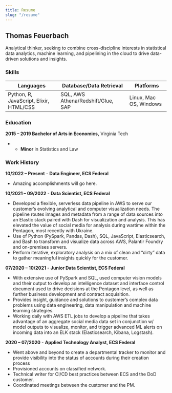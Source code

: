 ```yaml
---
title: Resume
slug: "/resume"
---
```


## Thomas Feuerbach

Analytical thinker, seeking to combine cross-discipline interests in statistical data analytics, machine learning, and pipelining in the cloud to drive data-driven solutions and insights.

### Skills

| Languages                                     | Database/Data Retrieval            | Platforms              |
|-----------------------------------------------|------------------------------------|------------------------|
| Python, R, JavaScript, Elixir, HTML/CSS | SQL, AWS Athena/Redshift/Glue, SAP | Linux, Mac OS, Windows |


### Education

**2015 – 2019	Bachelor of Arts in Economics,** Virginia Tech

- - **Minor** in Statistics and Law

### Work History

**10/2022 – Present**	-	**Data Engineer, ECS Federal**

-  Amazing accomplishments will go here.

**10/2021 – 09/2022** 	-	**Data Scientist, ECS Federal**

- Developed a flexible, serverless data pipeline in AWS to serve our customer’s evolving analytical and computer visualization needs. The pipeline routes images and metadata from a range of data sources into an Elastic stack paired with Dash for visualization and analysis. This has elevated the value of social media for analysis during wartime within the Pentagon, most recently with Ukraine.
- Use of Python (PySpark, Pandas, Dash), SQL, JavaScript, Elasticsearch, and Bash to transform and visualize data across AWS, Palantir Foundry and on-premises servers. 
- Perform iterative, exploratory analysis on a mix of clean and “dirty” data to gather meaningful insights quickly for the customer.


**07/2020 – 10/2021**   -	**Junior Data Scientist, ECS Federal**

- With extensive use of PySpark and SQL, used computer vision models and their output to develop an intelligence dataset and interface control document used to drive decisions at the Pentagon level, as well as further business development and contract acquisition. 
- Provides insight, guidance and solutions to customer’s complex data problems using data engineering, data manipulation and machine learning strategies.
- Working daily with AWS ETL jobs to develop a pipeline that takes advantage of an aggregate social media data set in conjunction w/ model outputs to visualize, monitor, and trigger advanced ML alerts on incoming data into an ELK stack (Elasticsearch, Kibana, Logstash). 

**2020 – 07/2020**   -  **Applied Technology Analyst, ECS Federal**

- Went above and beyond to create a departmental tracker to monitor and provide visibility into the status of accounts during their creation process
- Provisioned accounts on classified network.
- Technical writer for CI/CD best practices between ECS and the DoD customer.
- Coordinated meetings between the customer and the PM.
